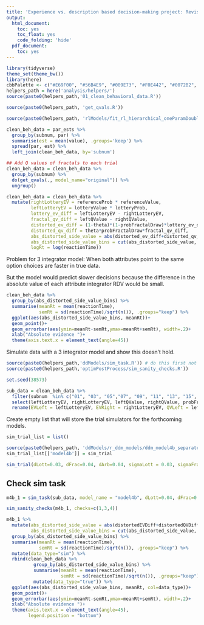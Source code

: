 ```yaml
---
title: 'Experience vs. description based decision-making project: Revisiting DD models'
output:
  html_document:
    toc: yes
    toc_float: yes
    code_folding: 'hide'
  pdf_document:
    toc: yes
---
```



```r
library(tidyverse)
theme_set(theme_bw())
library(here)
cbbPalette <- c("#E69F00", "#56B4E9", "#009E73", "#F0E442", "#0072B2", "#D55E00", "#CC79A7")
helpers_path = here('analysis/helpers/')
source(paste0(helpers_path,'01_clean_behavioral_data.R'))
```

```r
source(paste0(helpers_path, 'get_qvals.R'))

source(paste0(helpers_path, 'rlModels/fit_rl_hierarchical_oneParamDoubleSymmLinearProbDistortion_rpeBoth.R'))

clean_beh_data = par_ests %>%
  group_by(subnum, par) %>%
  summarise(est = mean(value), .groups='keep') %>%
  spread(par, est) %>%
  left_join(clean_beh_data, by='subnum')

## Add Q values of fractals to each trial
clean_beh_data = clean_beh_data %>%
  group_by(subnum) %>%
  do(get_qvals(., model_name="original")) %>%
  ungroup()

clean_beh_data = clean_beh_data %>%
  mutate(rightLotteryEV = referenceProb * referenceValue,
         leftLotteryEV = lotteryValue * lotteryProb,
         lottery_ev_diff = leftLotteryEV - rightLotteryEV,
         fractal_qv_diff = leftQValue - rightQValue,
         distorted_ev_diff = (1-theta)*(1-probFractalDraw)*lottery_ev_diff,
         distorted_qv_diff = theta*probFractalDraw*fractal_qv_diff,
         abs_distorted_side_value = abs(distorted_ev_diff+distorted_qv_diff),
         abs_distorted_side_value_bins = cut(abs_distorted_side_value, breaks=seq(-1e-10,.38,.03)),
         logRt = log(reactionTime))
```

Problem for 3 integrator model: When both attributes point to the same option choices are faster in true data.

But the model would predict slower decisions because the difference in the absolute value of each attribute integrator RDV would be small.

```r
clean_beh_data %>%
  group_by(abs_distorted_side_value_bins) %>%
  summarise(meanRt = mean(reactionTime),
            semRt = sd(reactionTime)/sqrt(n()), .groups="keep") %>%
  ggplot(aes(abs_distorted_side_value_bins, meanRt))+
  geom_point()+
  geom_errorbar(aes(ymin=meanRt-semRt,ymax=meanRt+semRt), width=.2)+
  xlab("Absolute evidence ")+
  theme(axis.text.x = element_text(angle=45)) 
```
Simulate data with a 3 integrator model and show this doesn't hold.

```r
source(paste0(helpers_path,'ddModels/sim_task.R')) # do this first not to mess with cluster setup?
source(paste0(helpers_path,'optimPostProcess/sim_sanity_checks.R'))

set.seed(38573)
```


```r
sub_data = clean_beh_data %>%
  filter(subnum  %in% c("01", "03", "05","07", "09", "11", "13", "15", "17", "19")) %>%
  select(leftLotteryEV, rightLotteryEV, leftQValue, rightQValue, probFractalDraw, reactionTime, choiceLeft, subnum, distorted_ev_diff, distorted_qv_diff) %>%
  rename(EVLeft = leftLotteryEV, EVRight = rightLotteryEV, QVLeft = leftQValue, QVRight = rightQValue, distortedEVDiff = distorted_ev_diff, distortedQVDiff = distorted_qv_diff)
```

Create empty list that will store the trial simulators for the forthcoming models.

```r
sim_trial_list = list()
```

```r
source(paste0(helpers_path, 'ddModels/r_ddm_models/ddm_model4b_separatedProbDistortion.R'))
sim_trial_list[['model4b']] = sim_trial
```

```r
sim_trial(dLott=0.03, dFrac=0.04, dArb=0.04, sigmaLott = 0.03, sigmaFrac = 0.03, sigmaArb = 0.01, distortedEVDiff = sub_data$distortedEVDiff[100], distortedQVDiff = sub_data$distortedQVDiff[100], probFractalDraw = sub_data$probFractalDraw[100], barrierDecay = 0, EVLeft = sub_data$EVLeft[100], EVRight = sub_data$EVRight[100], QVLeft = sub_data$QVLeft[100], QVRight = sub_data$QVRight[100])
```

## Check sim task

```r
m4b_1 = sim_task(sub_data, model_name = "model4b", dLott=0.04, dFrac=0.03, dArb=0.06, sigmaLott = 0.03, sigmaFrac = 0.03, sigmaArb = 0.01)
```

```r
sim_sanity_checks(m4b_1, checks=c(1,3,4))
```

```r
m4b_1 %>%
  mutate(abs_distorted_side_value = abs(distortedEVDiff+distortedQVDiff),
         abs_distorted_side_value_bins = cut(abs_distorted_side_value, breaks=seq(-1e-10,.38,.03))) %>%
  group_by(abs_distorted_side_value_bins) %>%
  summarise(meanRt = mean(reactionTime),
            semRt = sd(reactionTime)/sqrt(n()), .groups="keep") %>%
  mutate(data_type="sim") %>%
  rbind(clean_beh_data %>%
          group_by(abs_distorted_side_value_bins) %>%
          summarise(meanRt = mean(reactionTime),
                    semRt = sd(reactionTime)/sqrt(n()), .groups="keep")%>%
          mutate(data_type="true")) %>%
  ggplot(aes(abs_distorted_side_value_bins, meanRt, col=data_type))+
  geom_point()+
  geom_errorbar(aes(ymin=meanRt-semRt,ymax=meanRt+semRt), width=.2)+
  xlab("Absolute evidence ")+
  theme(axis.text.x = element_text(angle=45),
        legend.position = "bottom")
```